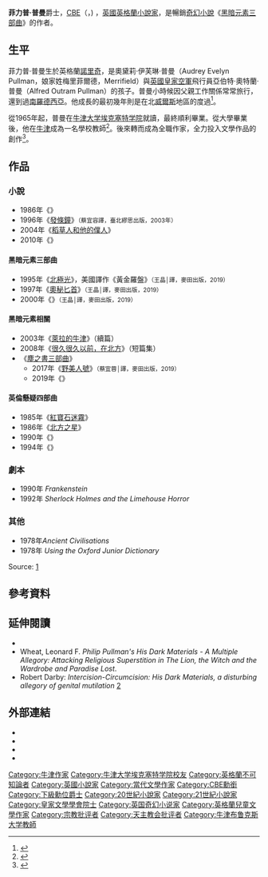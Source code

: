 {{noteTA
|1=zh-tw:菲力普·普曼; zh-cn:菲利普·普尔曼; 
|2=zh-tw:黑暗元素; zh-cn:黑暗物质; 
|3=zh-tw:普曼; zh-cn:普尔曼; 
}}
{{Infobox Writer <!-- for more information see [[:Template:Infobox_Writer/doc|:Template:Infobox Writer/doc]] -->
| name        = 菲力普·普曼爵士
| image       = Philip Pullman 2005-04-16.png
| birthdate  = {{Birth date and age|1946|10|19}}
| birthplace = {{英國}}[[英格蘭|英格蘭]][[諾福克郡|諾福克郡]][[諾里奇|諾里奇]]
| deathdate  = 
| deathplace = 
| occupation  = 小說家
| genre       = [[奇幻文學|奇幻文學]]
|原文名稱=Philip Pullman
| movement    = 
| notableworks = 《[[黑暗元素三部曲|黑暗元素三部曲]]》
| influences  = [[約翰·密爾頓|約翰·密爾頓]]
| influenced  = 
| website = [http://www.philip-pullman.com www.philip-pullman.com]
}}
'''菲力普·普曼'''爵士，[[英帝國司令勳章|CBE]]（{{lang-en|Sir '''Philip Pullman''' }}，{{bd|1946年|10月19日||catIdx=Pullman, Sir Philip}}) ，[[英國|英國]][[英格蘭|英格蘭]][[小說家|小說家]]，是暢銷[[奇幻小說|奇幻小說]]《[[黑暗元素三部曲|黑暗元素三部曲]]》的作者。

==生平==
菲力普·普曼生於英格蘭[[諾里奇|諾里奇]]，是奧黛莉·伊芙琳·普曼（Audrey Evelyn Pullman，娘家姓梅里菲爾德，Merrifield）與[[英國皇家空軍|英國皇家空軍]]飛行員亞伯特·奧特蘭·普曼（Alfred Outram Pullman）的孩子。普曼小時候因父親工作關係常常旅行，還到過[[南羅德西亞|南羅德西亞]]。他成長的最初幾年則是在北[[威爾斯|威爾斯]]{{Le|阿爾杜德威|Ardudwy}}地區的{{Le|蘭貝德|Llanbedr}}度過<ref>{{cite web|url=http://www.bbc.co.uk/arts/0/21672648|title=Philip Pullman: How Wales inspired his life and work|date=18 March 2013|accessdate=20 March 2013|publisher=bbc.co.uk|archive-date=2014-03-30|archive-url=https://web.archive.org/web/20140330033007/http://www.bbc.co.uk/arts/0/21672648|dead-url=no}}</ref>。

從1965年起，普曼在[[牛津大学埃克塞特学院|牛津大学埃克塞特学院]]就讀，最終順利畢業。從大學畢業後，他在[[牛津|牛津]]成為一名學校教師<ref>{{Cite news|url=https://www.theguardian.com/books/2017/oct/22/philip-pullman-my-daemon-is-a-raven-la-belle-sauvage-interview-questions|title=Philip Pullman: ‘My daemon is a raven, a bird that steals things’|author=|last=O'Kelly|first=Lisa|date=2017-10-22|newspaper=The Guardian|accessdate=2018-12-21|language=en-GB|archive-date=2017-10-24|archive-url=https://web.archive.org/web/20171024000607/https://www.theguardian.com/books/2017/oct/22/philip-pullman-my-daemon-is-a-raven-la-belle-sauvage-interview-questions|dead-url=no}}</ref>。後來轉而成為全職作家，全力投入文學作品的創作<ref>{{Cite web|url=https://web.archive.org/web/20060924164828/http://www.uce.ac.uk/web2/releases04/3476.html|title=ACCLAIMED AUTHOR PHILIP PULLMAN TO VISIT UCE BIRMINGHAM|accessdate=2018-12-21|author=|date=2004-05-06|publisher=}}</ref>。

==作品==
===小說===
*1986年《{{le|卡斯坦伯爵|Count Karlstein}}》
*1996年《[[發條鐘|發條鐘]]》<small>（蔡宜容譯，臺北繆思出版，2003年）</small>
*2004年《[[稻草人和他的僕人|稻草人和他的僕人]]》
*2010年《{{le|好人耶穌與壞蛋基督|The Good Man Jesus and the Scoundrel Christ}}》
====黑暗元素三部曲====
* 1995年《[[黃金羅盤_(小說)|北極光]]》，美國譯作《黃金羅盤》<small>（王晶│譯，麥田出版，2019）</small>
* 1997年《[[奧秘匕首|奧秘匕首]]》<small>（王晶│譯，麥田出版，2019）</small>
* 2000年《{{le|琥珀望遠鏡|The Amber Spyglass}}》<small>（王晶│譯，麥田出版，2019）</small>

====黑暗元素相關====
* 2003年《[[萊拉的牛津|萊拉的牛津]]》（續篇）
* 2008年《[[很久很久以前，在北方|很久很久以前，在北方]]》（短篇集）
* 《[[塵之書三部曲|塵之書三部曲]]》
**2017年《[[野美人號|野美人號]]》<small>（蔡宜蓉│譯，麥田出版，2019）</small>
**2019年《{{le|The Secret Commonwealth|The Secret Commonwealth}}》

====英倫懸疑四部曲====
*1985年《[[紅寶石迷霧|紅寶石迷霧]]》
*1986年《[[北方之星|北方之星]]》
*1990年《{{le|井底之虎|The Tiger in the Well}}》
*1994年《{{le|錫公主|The Tin Princess}}》

===劇本===
*1990年 ''Frankenstein''
*1992年 ''Sherlock Holmes and the Limehouse Horror''

===其他===
*1978年''Ancient Civilisations''
*1978年 ''Using the Oxford Junior Dictionary''
Source: [http://www.fantasticfiction.co.uk/p/philip-pullman/] {{Wayback|url=http://www.fantasticfiction.co.uk/p/philip-pullman/ |date=20160304110922 }}

== 參考資料 ==
{{reflist}}

== 延伸閱讀 ==

*{{cite book | last=Lenz | first=Millicent | year=2005 | title=His Dark Materials Illuminated: Critical Essays on Phillip Pullman's Trilogy | publisher=Wayne State University Press | id=ISBN 0-8143-3207-2}}
* Wheat, Leonard F.  ''Philip Pullman's His Dark Materials - A Multiple Allegory: Attacking Religious Superstition in The Lion, the Witch and the Wardrobe and Paradise Lost''.
* Robert Darby: ''Intercision-Circumcision: His Dark Materials, a disturbing allegory of genital mutilation'' [https://web.archive.org/web/20081216122654/http://www.historyofcircumcision.net/index.php?option=com_content&task=view&id=82&Itemid=0]

==外部連結==
{{commons category|Philip Pullman}}
{{wikiquote}}
* {{official website |philip-pullman.com }}
* {{british council|philip-pullman}}
* {{isfdb name|2692}}
* {{IMDb name|1099514}}

{{黑暗元素三部曲}}
{{Authority control}}
{{DEFAULTSORT: Pullman, Sir Philip}}
[[Category:牛津作家|Category:牛津作家]]
[[Category:牛津大学埃克塞特学院校友|Category:牛津大学埃克塞特学院校友]]
[[Category:英格蘭不可知論者|Category:英格蘭不可知論者]]
[[Category:英國小說家|Category:英國小說家]]
[[Category:當代文學作家|Category:當代文學作家]]
[[Category:CBE勳銜|Category:CBE勳銜]]
[[Category:下級勳位爵士|Category:下級勳位爵士]]
[[Category:20世紀小說家|Category:20世紀小說家]]
[[Category:21世紀小說家|Category:21世紀小說家]]
[[Category:皇家文學學會院士|Category:皇家文學學會院士]]
[[Category:英国奇幻小说家|Category:英国奇幻小说家]]
[[Category:英格蘭兒童文學作家|Category:英格蘭兒童文學作家]]
[[Category:宗教批评者|Category:宗教批评者]]
[[Category:天主教会批评者|Category:天主教会批评者]]
[[Category:牛津布鲁克斯大学教師|Category:牛津布鲁克斯大学教師]]